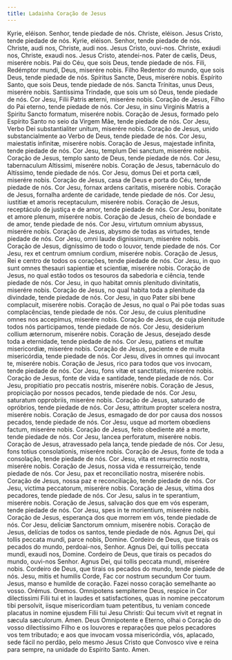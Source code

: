 ```yaml
---
title: Ladainha Coração de Jesus
---
```


<div class="grid grid-cols-2 gap-5">
  <span class="text-justify">Kyrie, eléison.</span>
  <span class="text-justify">Senhor, tende piedade de nós.</span>
  <span class="text-justify">Christe, eléison.</span>
  <span class="text-justify">Jesus Cristo, tende piedade de nós.</span>
  <span class="text-justify">Kyrie, eléison.</span>
  <span class="text-justify">Senhor, tende piedade de nós.</span>
  <span class="text-justify">Christe, audi nos, Christe, audi nos.</span>
  <span class="text-justify">Jesus Cristo, ouvi-nos.</span>
  <span class="text-justify">Christe, exáudi nos, Christe, exaudi nos.</span>
  <span class="text-justify">Jesus Cristo, atendei-nos.</span>
  <span class="text-justify">Pater de cælis, Deus, miserére nobis.</span>
  <span class="text-justify">
    Pai do Céu, que sois Deus, tende piedade de nós.
  </span>
  <span class="text-justify">Fili, Redémptor mundi, Deus, miserére nobis.</span>
  <span class="text-justify">
    Filho Redentor do mundo, que sois Deus, tende piedade de nós.
  </span>
  <span class="text-justify">Spíritus Sancte, Deus, miserére nobis.</span>
  <span class="text-justify">
    Espírito Santo, que sois Deus, tende piedade de nós.
  </span>
  <span class="text-justify">Sancta Trínitas, unus Deus, miserére nobis.</span>
  <span class="text-justify">
    Santíssima Trindade, que sois um só Deus, tende piedade de nós.
  </span>
  <span class="text-justify">
    Cor Jesu, Filii Patris æterni, miserére nobis.
  </span>
  <span class="text-justify">
    Coração de Jesus, Filho do Pai eterno, tende piedade de nós.
  </span>
  <span class="text-justify">
    Cor Jesu, in sinu Virginis Matris a Spiritu Sancto formatum, miserére nobis.
  </span>
  <span class="text-justify">
    Coração de Jesus, formado pelo Espírito Santo no seio da Virgem Mãe, tende
    piedade de nós.
  </span>
  <span class="text-justify">
    Cor Jesu, Verbo Dei substantialiter unitum, miserére nobis.
  </span>
  <span class="text-justify">
    Coração de Jesus, unido substancialmente ao Verbo de Deus, tende piedade de
    nós.
  </span>
  <span class="text-justify">
    Cor Jesu, maiestatis infinitæ, miserére nobis.
  </span>
  <span class="text-justify">
    Coração de Jesus, majestade infinita, tende piedade de nós.
  </span>
  <span class="text-justify">
    Cor Jesu, templum Dei sanctum, miserére nobis.
  </span>
  <span class="text-justify">
    Coração de Jesus, templo santo de Deus, tende piedade de nós.
  </span>
  <span class="text-justify">
    Cor Jesu, tabernaculum Altissimi, miserére nobis.
  </span>
  <span class="text-justify">
    Coração de Jesus, tabernáculo do Altíssimo, tende piedade de nós.
  </span>
  <span class="text-justify">
    Cor Jesu, domus Dei et porta cæli, miserére nobis.
  </span>
  <span class="text-justify">
    Coração de Jesus, casa de Deus e porta do Céu, tende piedade de nós.
  </span>
  <span class="text-justify">
    Cor Jesu, fornax ardens caritatis, miserére nobis.
  </span>
  <span class="text-justify">
    Coração de Jesus, fornalha ardente de caridade, tende piedade de nós.
  </span>
  <span class="text-justify">
    Cor Jesu, iustitiæ et amoris receptaculum, miserére nobis.
  </span>
  <span class="text-justify">
    Coração de Jesus, receptáculo de justiça e de amor, tende piedade de nós.
  </span>
  <span class="text-justify">
    Cor Jesu, bonitate et amore plenum, miserére nobis.
  </span>
  <span class="text-justify">
    Coração de Jesus, cheio de bondade e de amor, tende piedade de nós.
  </span>
  <span class="text-justify">
    Cor Jesu, virtutum omnium abyssus, miserére nobis.
  </span>
  <span class="text-justify">
    Coração de Jesus, abysmo de todas as virtudes, tende piedade de nós.
  </span>
  <span class="text-justify">
    Cor Jesu, omni laude dignissimum, miserére nobis.
  </span>
  <span class="text-justify">
    Coração de Jesus, digníssimo de todo o louvor, tende piedade de nós.
  </span>
  <span class="text-justify">
    Cor Jesu, rex et centrum omnium cordium, miserére nobis.
  </span>
  <span class="text-justify">
    Coração de Jesus, Rei e centro de todos os corações, tende piedade de nós.
  </span>
  <span class="text-justify">
    Cor Jesu, in quo sunt omnes thesauri sapientiæ et scientiæ, miserére nobis.
  </span>
  <span class="text-justify">
    Coração de Jesus, no qual estão todos os tesouros da sabedoria e ciência,
    tende piedade de nós.
  </span>
  <span class="text-justify">
    Cor Jesu, in quo habitat omnis plenitudo divinitatis, miserére nobis.
  </span>
  <span class="text-justify">
    Coração de Jesus, no qual habita toda a plenitude da divindade, tende
    piedade de nós.
  </span>
  <span class="text-justify">
    Cor Jesu, in quo Pater sibi bene complacuit, miserére nobis.
  </span>
  <span class="text-justify">
    Coração de Jesus, no qual o Pai põe todas suas complacências, tende piedade
    de nós.
  </span>
  <span class="text-justify">
    Cor Jesu, de cuius plenitudine omnes nos accepimus, miserére nobis.
  </span>
  <span class="text-justify">
    Coração de Jesus, de cuja plenitude todos nós participamos, tende piedade de
    nós.
  </span>
  <span class="text-justify">
    Cor Jesu, desiderium collium æternorum, miserére nobis.
  </span>
  <span class="text-justify">
    Coração de Jesus, desejado desde toda a eternidade, tende piedade de nós.
  </span>
  <span class="text-justify">
    Cor Jesu, patiens et multæ misericordiæ, miserére nobis.
  </span>
  <span class="text-justify">
    Coração de Jesus, paciente e de muita misericórdia, tende piedade de nós.
  </span>
  <span class="text-justify">
    Cor Jesu, dives in omnes qui invocant te, miserére nobis.
  </span>
  <span class="text-justify">
    Coração de Jesus, rico para todos que vos invocam, tende piedade de nós.
  </span>
  <span class="text-justify">
    Cor Jesu, fons vitæ et sanctitatis, miserére nobis.
  </span>
  <span class="text-justify">
    Coração de Jesus, fonte de vida e santidade, tende piedade de nós.
  </span>
  <span class="text-justify">
    Cor Jesu, propitiatio pro peccatis nostris, miserére nobis.
  </span>
  <span class="text-justify">
    Coração de Jesus, propiciação por nossos pecados, tende piedade de nós.
  </span>
  <span class="text-justify">
    Cor Jesu, saturatum opprobriis, miserére nobis.
  </span>
  <span class="text-justify">
    Coração de Jesus, saturado de opróbrios, tende piedade de nós.
  </span>
  <span class="text-justify">
    Cor Jesu, attritum propter scelera nostra, miserére nobis.
  </span>
  <span class="text-justify">
    Coração de Jesus, esmagado de dor por causa dos nossos pecados, tende
    piedade de nós.
  </span>
  <span class="text-justify">
    Cor Jesu, usque ad mortem obœdiens factum, miserére nobis.
  </span>
  <span class="text-justify">
    Coração de Jesus, feito obediente até a morte, tende piedade de nós.
  </span>
  <span class="text-justify">Cor Jesu, lancea perforatum, miserére nobis.</span>
  <span class="text-justify">
    Coração de Jesus, atravessado pela lança, tende piedade de nós.
  </span>
  <span class="text-justify">
    Cor Jesu, fons totius consolationis, miserére nobis.
  </span>
  <span class="text-justify">
    Coração de Jesus, fonte de toda a consolação, tende piedade de nós.
  </span>
  <span class="text-justify">
    Cor Jesu, vita et resurrectio nostra, miserére nobis.
  </span>
  <span class="text-justify">
    Coração de Jesus, nossa vida e ressurreição, tende piedade de nós.
  </span>
  <span class="text-justify">
    Cor Jesu, pax et reconciliatio nostra, miserére nobis.
  </span>
  <span class="text-justify">
    Coração de Jesus, nossa paz e reconciliação, tende piedade de nós.
  </span>
  <span class="text-justify">
    Cor Jesu, victima peccatorum, miserére nobis.
  </span>
  <span class="text-justify">
    Coração de Jesus, vítima dos pecadores, tende piedade de nós.
  </span>
  <span class="text-justify">
    Cor Jesu, salus in te sperantium, miserére nobis.
  </span>
  <span class="text-justify">
    Coração de Jesus, salvação dos que em vós esperam, tende piedade de nós.
  </span>
  <span class="text-justify">
    Cor Jesu, spes in te morientium, miserére nobis.
  </span>
  <span class="text-justify">
    Coração de Jesus, esperança dos que morrem em vós, tende piedade de nós.
  </span>
  <span class="text-justify">
    Cor Jesu, deliciæ Sanctorum omnium, miserére nobis.
  </span>
  <span class="text-justify">
    Coração de Jesus, delícias de todos os santos, tende piedade de nós.
  </span>
  <span class="text-justify">
    Agnus Dei, qui tollis peccata mundi, parce nobis, Domine.
  </span>
  <span class="text-justify">
    Cordeiro de Deus, que tirais os pecados do mundo, perdoai-nos, Senhor.
  </span>
  <span class="text-justify">
    Agnus Dei, qui tollis peccata mundi, exaudi nos, Domine.
  </span>
  <span class="text-justify">
    Cordeiro de Deus, que tirais os pecados do mundo, ouvi-nos Senhor.
  </span>
  <span class="text-justify">
    Agnus Dei, qui tollis peccata mundi, miserére nobis.
  </span>
  <span class="text-justify">
    Cordeiro de Deus, que tirais os pecados do mundo, tende piedade de nós.
  </span>
  <span class="text-justify">
    Jesu, mitis et humilis Corde, Fac cor nostrum secundum Cor tuum.
  </span>
  <span class="text-justify">
    Jesus, manso e humilde de coração. Fazei nosso coração semelhante ao vosso.
  </span>
  <span class="text-red-500 text-center"> Orémus.</span>
  <span class="text-red-500 text-center"> Oremos.</span>
  <span class="text-justify">
    Omnipotens sempiterne Deus, respice in Cor dilectissimi Filii tui et in
    laudes et satisfactiones, quas in nomine peccatorum tibi persolvit, iisque
    misericordiam tuam petentibus, tu veniam concede placatus in nomine ejusdem
    Filii tui Jesu Christi: Qui tecum vivit et regnat in sæcula sæculorum. Amen.
  </span>
  <span class="text-justify">
    Deus Omnipotente e Eterno, olhai o Coração do vosso dilectíssimo Filho e os
    louvores e reparações que pelos pecadores vos tem tributado; e aos que
    invocam vossa misericórdia, vós, aplacado, sede fácil no perdão, pelo mesmo
    Jesus Cristo que Convosco vive e reina para sempre, na unidade do Espírito
    Santo. Amen.
  </span>
</div>
